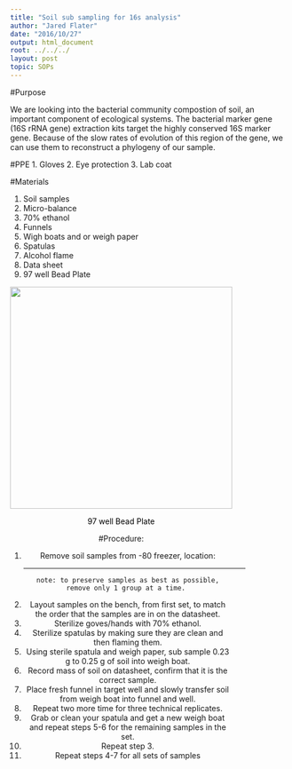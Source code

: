 ```yaml
---
title: "Soil sub sampling for 16s analysis"
author: "Jared Flater"
date: "2016/10/27"
output: html_document
root: ../../../
layout: post
topic: SOPs
---
```

#Purpose

We are looking into the bacterial community compostion of soil, an important component of ecological systems. The bacterial marker gene (16S rRNA gene) extraction kits target the highly conserved 16S marker gene. Because of the slow rates of evolution of this region of the gene, we can use them to reconstruct a phylogeny of our sample.  

#PPE
  1. Gloves
  2. Eye protection
  3. Lab coat

#Materials

  01. Soil samples
  02. Micro-balance
  03. 70% ethanol
  04. Funnels
  05. Wigh boats and or weigh paper
  06. Spatulas
  07. Alcohol flame
  08. Data sheet
  09. 97 well Bead Plate
  
<a style='text-decoration: none; color: black;'>
  <img src="images/bead_plate.jpg" align="middle" width="400" margin="0 auto">
  <div style='width: 400px; text-align: center;'>97 well Bead Plate
</a>

#Procedure:

  01. Remove soil samples from -80 freezer, location:<div style="width:400px"><hr/></div>
    note: to preserve samples as best as possible, remove only 1 group at a time. 
  02. Layout samples on the bench, from first set, to match the order that the samples are in on the datasheet.
  03. Sterilize goves/hands with 70% ethanol.
  04. Sterilize spatulas by making sure they are clean and then flaming them. 
  05. Using sterile spatula and weigh paper, sub sample 0.23 g to 0.25 g of soil into weigh boat.
  06. Record mass of soil on datasheet, confirm that it is the correct sample.
  07. Place fresh funnel in target well and slowly transfer soil from weigh boat into funnel and well.
  08. Repeat two more time for three technical replicates. 
  09. Grab or clean your spatula and get a new weigh boat and repeat steps 5-6 for the remaining samples in the set.
  10. Repeat step 3.
  11. Repeat steps 4-7 for all sets of samples

